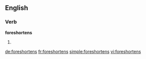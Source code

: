 ==English==

===Verb===
'''foreshortens'''
# {{third-person singular of|foreshorten}}

[[de:foreshortens]]
[[fr:foreshortens]]
[[simple:foreshortens]]
[[vi:foreshortens]]